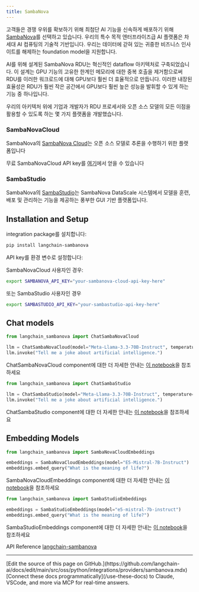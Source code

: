 ```yaml
---
title: SambaNova
---
```


고객들은 경쟁 우위를 확보하기 위해 최첨단 AI 기능을 신속하게 배포하기 위해 [SambaNova](https://sambanova.ai/)를 선택하고 있습니다. 우리의 특수 목적 엔터프라이즈급 AI 플랫폼은 차세대 AI 컴퓨팅의 기술적 기반입니다. 우리는 데이터에 갇혀 있는 귀중한 비즈니스 인사이트를 해제하는 foundation model을 지원합니다.

AI를 위해 설계된 SambaNova RDU는 혁신적인 dataflow 아키텍처로 구축되었습니다. 이 설계는 GPU 기능의 고유한 한계인 메모리에 대한 중복 호출을 제거함으로써 RDU를 이러한 워크로드에 대해 GPU보다 훨씬 더 효율적으로 만듭니다. 이러한 내장된 효율성은 RDU가 훨씬 작은 공간에서 GPU보다 훨씬 높은 성능을 발휘할 수 있게 하는 기능 중 하나입니다.

우리의 아키텍처 위에 기업과 개발자가 RDU 프로세서와 오픈 소스 모델의 모든 이점을 활용할 수 있도록 하는 몇 가지 플랫폼을 개발했습니다.

### SambaNovaCloud

SambaNova의 [SambaNova Cloud](https://cloud.sambanova.ai/)는 오픈 소스 모델로 추론을 수행하기 위한 플랫폼입니다

무료 SambaNovaCloud API key를 [여기](https://cloud.sambanova.ai/)에서 얻을 수 있습니다

### SambaStudio

SambaNova의 [SambaStudio](https://docs.sambanova.ai/sambastudio/latest/sambastudio-intro.html)는 SambaNova DataScale 시스템에서 모델을 훈련, 배포 및 관리하는 기능을 제공하는 풍부한 GUI 기반 플랫폼입니다.

## Installation and Setup

integration package를 설치합니다:

```bash
pip install langchain-sambanova
```

API key를 환경 변수로 설정합니다:

SambaNovaCloud 사용자인 경우:

```bash
export SAMBANOVA_API_KEY="your-sambanova-cloud-api-key-here"
```

또는 SambaStudio 사용자인 경우

```bash
export SAMBASTUDIO_API_KEY="your-sambastudio-api-key-here"
```

## Chat models

```python
from langchain_sambanova import ChatSambaNovaCloud

llm = ChatSambaNovaCloud(model="Meta-Llama-3.3-70B-Instruct", temperature=0.7)
llm.invoke("Tell me a joke about artificial intelligence.")
```

ChatSambaNovaCloud component에 대한 더 자세한 안내는 [이 notebook](https://python.langchain.com/docs/integrations/chat/sambanova/)을 참조하세요

```python
from langchain_sambanova import ChatSambaStudio

llm = ChatSambaStudio(model="Meta-Llama-3.3-70B-Instruct", temperature=0.7)
llm.invoke("Tell me a joke about artificial intelligence.")
```

ChatSambaStudio component에 대한 더 자세한 안내는 [이 notebook](https://python.langchain.com/docs/integrations/chat/sambastudio/)을 참조하세요

## Embedding Models

```python
from langchain_sambanova import SambaNovaCloudEmbeddings

embeddings = SambaNovaCloudEmbeddings(model="E5-Mistral-7B-Instruct")
embeddings.embed_query("What is the meaning of life?")
```

SambaNovaCloudEmbeddings component에 대한 더 자세한 안내는 [이 notebook](https://python.langchain.com/docs/integrations/text_embedding/sambanova/)을 참조하세요

```python
from langchain_sambanova import SambaStudioEmbeddings

embeddings = SambaStudioEmbeddings(model="e5-mistral-7b-instruct")
embeddings.embed_query("What is the meaning of life?")
```

SambaStudioEmbeddings component에 대한 더 자세한 안내는 [이 notebook](https://python.langchain.com/docs/integrations/text_embedding/sambastudio/)을 참조하세요

API Reference [langchain-sambanova](https://docs.sambanova.ai/cloud/api-reference)

---

<Callout icon="pen-to-square" iconType="regular">
    [Edit the source of this page on GitHub.](https://github.com/langchain-ai/docs/edit/main/src/oss/python/integrations/providers/sambanova.mdx)
</Callout>
<Tip icon="terminal" iconType="regular">
    [Connect these docs programmatically](/use-these-docs) to Claude, VSCode, and more via MCP for    real-time answers.
</Tip>

